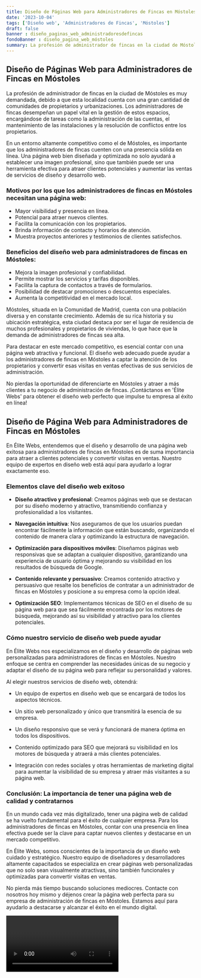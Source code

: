 ```yaml
---
title: Diseño de Páginas Web para Administradores de Fincas en Móstoles
date: '2023-10-04'
tags: ['Diseño web', 'Administradores de Fincas', 'Móstoles']
draft: false
banner : diseño_paginas_web_administradoresdefincas
fondoBanner : diseño_pagina_web_móstoles
summary: La profesión de administrador de fincas en la ciudad de Móstoles es muy demandada, debido a que esta localidad cuenta con una gran cantidad de comunidades de propietarios y urbanizaciones. Los administradores de fincas desempeñan un papel vital en la gestión de estos espacios, encargándose de tareas como la administración de las cuentas, el mantenimiento de las instalaciones y la resolución de conflictos entre los propietarios.
---
```


## Diseño de Páginas Web para Administradores de Fincas en Móstoles

La profesión de administrador de fincas en la ciudad de Móstoles es muy demandada, debido a que esta localidad cuenta con una gran cantidad de comunidades de propietarios y urbanizaciones. Los administradores de fincas desempeñan un papel vital en la gestión de estos espacios, encargándose de tareas como la administración de las cuentas, el mantenimiento de las instalaciones y la resolución de conflictos entre los propietarios.

En un entorno altamente competitivo como el de Móstoles, es importante que los administradores de fincas cuenten con una presencia sólida en línea. Una página web bien diseñada y optimizada no solo ayudará a establecer una imagen profesional, sino que también puede ser una herramienta efectiva para atraer clientes potenciales y aumentar las ventas de servicios de diseño y desarrollo web.

### Motivos por los que los administradores de fincas en Móstoles necesitan una página web:

- Mayor visibilidad y presencia en línea.
- Potencial para atraer nuevos clientes.
- Facilita la comunicación con los propietarios.
- Brinda información de contacto y horarios de atención.
- Muestra proyectos anteriores y testimonios de clientes satisfechos.

### Beneficios del diseño web para administradores de fincas en Móstoles:

- Mejora la imagen profesional y confiabilidad.
- Permite mostrar los servicios y tarifas disponibles.
- Facilita la captura de contactos a través de formularios.
- Posibilidad de destacar promociones o descuentos especiales.
- Aumenta la competitividad en el mercado local.

Móstoles, situada en la Comunidad de Madrid, cuenta con una población diversa y en constante crecimiento. Además de su rica historia y su ubicación estratégica, esta ciudad destaca por ser el lugar de residencia de muchos profesionales y propietarios de viviendas, lo que hace que la demanda de administradores de fincas sea alta.

Para destacar en este mercado competitivo, es esencial contar con una página web atractiva y funcional. El diseño web adecuado puede ayudar a los administradores de fincas en Móstoles a captar la atención de los propietarios y convertir esas visitas en ventas efectivas de sus servicios de administración.

No pierdas la oportunidad de diferenciarte en Móstoles y atraer a más clientes a tu negocio de administración de fincas. ¡Contáctanos en 'Élite Webs' para obtener el diseño web perfecto que impulse tu empresa al éxito en línea!

<GifSeo />

<Cta />

## Diseño de Página Web para Administradores de Fincas en Móstoles

En Élite Webs, entendemos que el diseño y desarrollo de una página web exitosa para administradores de fincas en Móstoles es de suma importancia para atraer a clientes potenciales y convertir visitas en ventas. Nuestro equipo de expertos en diseño web está aquí para ayudarlo a lograr exactamente eso.

### Elementos clave del diseño web exitoso

- **Diseño atractivo y profesional**: Creamos páginas web que se destacan por su diseño moderno y atractivo, transmitiendo confianza y profesionalidad a los visitantes.

- **Navegación intuitiva**: Nos aseguramos de que los usuarios puedan encontrar fácilmente la información que están buscando, organizando el contenido de manera clara y optimizando la estructura de navegación.

- **Optimización para dispositivos móviles**: Diseñamos páginas web responsivas que se adaptan a cualquier dispositivo, garantizando una experiencia de usuario óptima y mejorando su visibilidad en los resultados de búsqueda de Google.

- **Contenido relevante y persuasivo**: Creamos contenido atractivo y persuasivo que resalte los beneficios de contratar a un administrador de fincas en Móstoles y posicione a su empresa como la opción ideal.

- **Optimización SEO**: Implementamos técnicas de SEO en el diseño de su página web para que sea fácilmente encontrada por los motores de búsqueda, mejorando así su visibilidad y atractivo para los clientes potenciales.

### Cómo nuestro servicio de diseño web puede ayudar

En Élite Webs nos especializamos en el diseño y desarrollo de páginas web personalizadas para administradores de fincas en Móstoles. Nuestro enfoque se centra en comprender las necesidades únicas de su negocio y adaptar el diseño de su página web para reflejar su personalidad y valores.

Al elegir nuestros servicios de diseño web, obtendrá:

- Un equipo de expertos en diseño web que se encargará de todos los aspectos técnicos.

- Un sitio web personalizado y único que transmitirá la esencia de su empresa.

- Un diseño responsivo que se verá y funcionará de manera óptima en todos los dispositivos.

- Contenido optimizado para SEO que mejorará su visibilidad en los motores de búsqueda y atraerá a más clientes potenciales.

- Integración con redes sociales y otras herramientas de marketing digital para aumentar la visibilidad de su empresa y atraer más visitantes a su página web.

### Conclusión: La importancia de tener una página web de calidad y contratarnos

En un mundo cada vez más digitalizado, tener una página web de calidad se ha vuelto fundamental para el éxito de cualquier empresa. Para los administradores de fincas en Móstoles, contar con una presencia en línea efectiva puede ser la clave para captar nuevos clientes y destacarse en un mercado competitivo.

En Élite Webs, somos conscientes de la importancia de un diseño web cuidado y estratégico. Nuestro equipo de diseñadores y desarrolladores altamente capacitados se especializa en crear páginas web personalizadas que no solo sean visualmente atractivas, sino también funcionales y optimizadas para convertir visitas en ventas.

No pierda más tiempo buscando soluciones mediocres. Contacte con nosotros hoy mismo y déjenos crear la página web perfecta para su empresa de administración de fincas en Móstoles. Estamos aquí para ayudarlo a destacarse y alcanzar el éxito en el mundo digital.

<Video />

<CtaBot job='Administradores de Fincas' city='Móstoles'/>

<Gmaps query='Móstoles+españa+maps' />